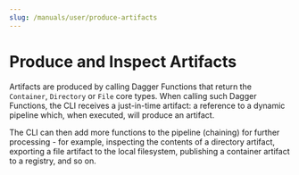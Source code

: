 ```yaml
---
slug: /manuals/user/produce-artifacts
---
```


# Produce and Inspect Artifacts

Artifacts are produced by calling Dagger Functions that return the `Container`, `Directory` or `File` core types. When calling such Dagger Functions, the CLI receives a just-in-time artifact: a reference to a dynamic pipeline which, when executed, will produce an artifact.

The CLI can then add more functions to the pipeline (chaining) for further processing - for example, inspecting the contents of a directory artifact, exporting a file artifact to the local filesystem, publishing a container artifact to a registry, and so on.
